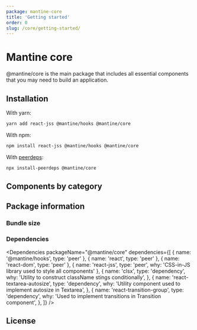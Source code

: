 ```yaml
---
package: mantine-core
title: 'Getting started'
order: 0
slug: /core/getting-started/
---
```



# Mantine core

@mantine/core is the main package that includes all essential components
that you may need to build an application.

## Installation

With yarn:

```sh
yarn add react-jss @mantine/hooks @mantine/core
```

With npm:

```sh
npm install react-jss @mantine/hooks @mantine/core
```

With [peerdeps](https://www.npmjs.com/package/install-peerdeps):

```sh
npx install-peerdeps @mantine/core
```

## Components by category

<ComponentsByCategory />

## Package information

### Bundle size

<BundleSize packageName="@mantine/core" />

### Dependencies

<Dependencies
  packageName="@mantine/core"
  dependencies={[
    { name: '@mantine/hooks', type: 'peer' },
    { name: 'react', type: 'peer' },
    { name: 'react-dom', type: 'peer' },
    { name: 'react-jss', type: 'peer', why: 'CSS-in-JS library used to style all components' },
    {
      name: 'clsx',
      type: 'dependency',
      why: 'Utility to construct className stings conditionally',
    },
    {
      name: 'react-textarea-autosize',
      type: 'dependency',
      why: 'Utility component used to implement autosize in Textarea',
    },
    {
      name: 'react-transition-group',
      type: 'dependency',
      why: 'Used to implement transitions in Transition component',
    },
  ]}
/>

## License

<License />
